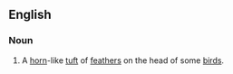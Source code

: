 ==English==

===Noun===
{{en-noun}}

# A [[horn]]-like [[tuft]] of [[feather]]s on the head of some [[bird]]s.

{{Webster 1913}}